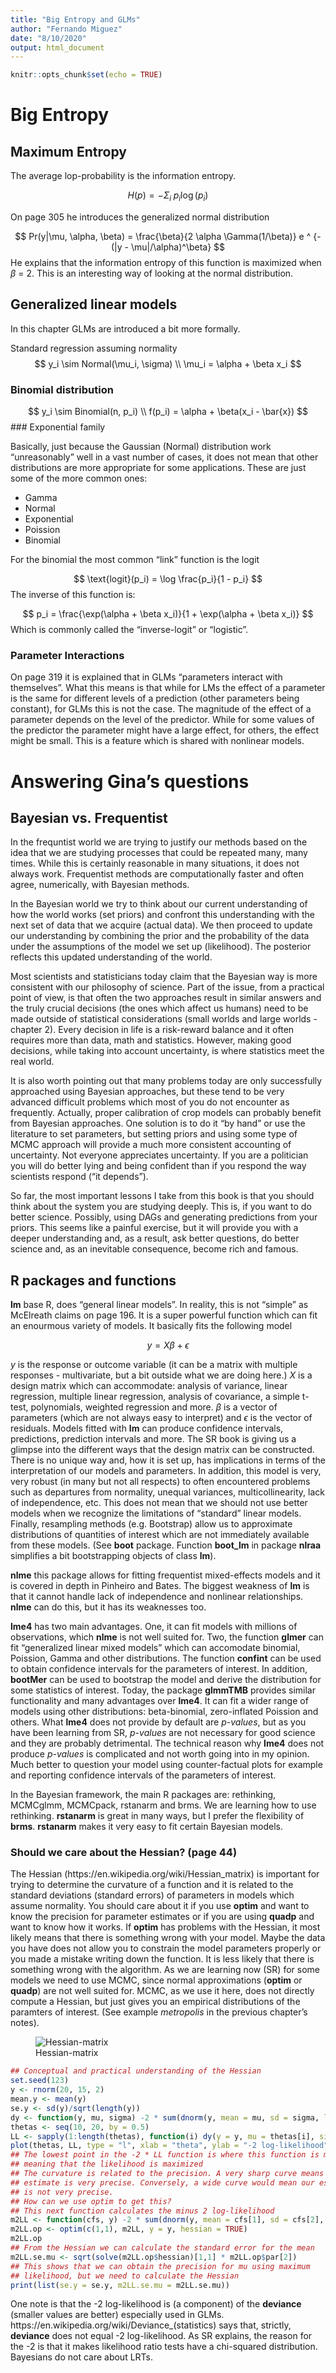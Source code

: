 ```yaml
---
title: "Big Entropy and GLMs"
author: "Fernando Miguez"
date: "8/10/2020"
output: html_document
---
```


```r
knitr::opts_chunk$set(echo = TRUE)
```

# Big Entropy

## Maximum Entropy

The average lop-probability is the information entropy.

$$
H(p) = -\Sigma_i \; p_i \log(p_i)
$$

On page 305 he introduces the generalized normal distribution

$$
Pr(y|\mu, \alpha, \beta) = \frac{\beta}{2 \alpha \Gamma(1/\beta)} e ^ {-(|y - \mu|/\alpha)^\beta}
$$
He explains that the information entropy of this function is maximized when $\beta$ = 2. This is an interesting way of looking at the normal distribution. 

## Generalized linear models

In this chapter GLMs are introduced a bit more formally.

Standard regression assuming normality
$$
y_i \sim Normal(\mu_i, \sigma) \\
\mu_i = \alpha + \beta x_i
$$

### Binomial distribution

$$
y_i \sim Binomial(n, p_i) \\
f(p_i) = \alpha + \beta(x_i - \bar{x})
$$
### Exponential family

Basically, just because the Gaussian (Normal) distribution work "unreasonably" well in a vast number of cases, it does not mean that other distributions are more appropriate for some applications. These are just some of the more common ones:

* Gamma
* Normal
* Exponential
* Poission
* Binomial

For the binomial the most common "link" function is the logit

$$
\text{logit}(p_i) = \log \frac{p_i}{1 - p_i}
$$
The inverse of this function is:

$$
p_i = \frac{\exp(\alpha + \beta x_i)}{1 + \exp(\alpha + \beta x_i)}
$$
Which is commonly called the "inverse-logit" or "logistic".

### Parameter Interactions

On page 319 it is explained that in GLMs "parameters interact with themselves". What this means is that while for LMs the effect of a parameter is the same for different levels of a prediction (other parameters being constant), for GLMs this is not the case. The magnitude of the effect of a parameter depends on the level of the predictor. While for some values of the predictor the parameter might have a large effect, for others, the effect might be small. This is a feature which is shared with nonlinear models.

# Answering Gina's questions

## Bayesian vs. Frequentist

In the frequntist world we are trying to justify our methods based on the idea that we are studying processes that could be repeated many, many times. While this is certainly reasonable in many situations, it does not always work. Frequentist methods are computationally faster and often agree, numerically, with Bayesian methods.

In the Bayesian world we try to think about our current understanding of how the world works (set priors) and confront this understanding with the next set of data that we acquire (actual data). We then proceed to update our understanding by combining the prior and the probability of the data under the assumptions of the model we set up (likelihood). The posterior reflects this updated understanding of the world. 

Most scientists and statisticians today claim that the Bayesian way is more consistent with our philosophy of science. Part of the issue, from a practical point of view, is that often the two approaches result in similar answers and the truly crucial decisions (the ones which affect us humans) need to be made outside of statistical considerations (small worlds and large worlds - chapter 2). Every decision in life is a risk-reward balance and it often requires more than data, math and statistics. However, making good decisions, while taking into account uncertainty, is where statistics meet the real world. 

It is also worth pointing out that many problems today are only successfully approached using Bayesian approaches, but these tend to be very advanced difficult problems which most of you do not encounter as frequently. Actually, proper calibration of crop models can probably benefit from Bayesian approaches. One solution is to do it "by hand" or use the literature to set parameters, but setting priors and using some type of MCMC approach will provide a much more consistent accounting of uncertainty. Not everyone appreciates uncertainty. If you are a politician you will do better lying and being confident than if you respond the way scientists respond ("it depends").

So far, the most important lessons I take from this book is that you should think about the system you are studying deeply. This is, if you want to do better science. Possibly, using DAGs and generating predictions from your priors. This seems like a painful exercise, but it will provide you with a deeper understanding and, as a result, ask better questions, do better science and, as an inevitable consequence, become rich and famous.

## R packages and functions

**lm** base R, does "general linear models". In reality, this is not "simple" as McElreath claims on page 196. It is a super powerful function which can fit an enourmous variety of models. It basically fits the following model

$$
y = X\beta + \epsilon
$$

$y$ is the response or outcome variable (it can be a matrix with multiple responses - multivariate, but a bit outside what we are doing here.) $X$ is a design matrix which can accommodate: analysis of variance, linear regression, multiple linear regression, analysis of covariance, a simple t-test, polynomials, weighted regression and more. $\beta$ is a vector of parameters (which are not always easy to interpret) and $\epsilon$ is the vector of residuals. Models fitted with **lm** can produce confidence intervals, predictions, prediction intervals and more. The SR book is giving us a glimpse into the different ways that the design matrix can be constructed. There is no unique way and, how it is set up, has implications in terms of the interpretation of our models and parameters. In addition, this model is very, very robust (in many but not all respects) to often encountered problems such as departures from normality, unequal variances, multicollinearity, lack of independence, etc. This does not mean that we should not use better models when we recognize the limitations of "standard" linear models. Finally, resampling methods (e.g. Bootstrap) allow us to approximate distributions of quantities of interest which are not immediately available from these models. (See **boot** package. Function **boot_lm** in package **nlraa** simplifies a bit bootstrapping objects of class **lm**). 

**nlme** this package allows for fitting frequentist mixed-effects models and it is covered in depth in Pinheiro and Bates. The biggest weakness of **lm** is that it cannot handle lack of independence and nonlinear relationships. **nlme** can do this, but it has its weaknesses too.

**lme4** has two main advantages. One, it can fit models with millions of observations, which **nlme** is not well suited for. Two, the function **glmer** can fit "generalized linear mixed models" which can accomodate binomial, Poission, Gamma and other distributions. The function **confint** can be used to obtain confidence intervals for the parameters of interest. In addition, **bootMer** can be used to bootstrap the model and derive the distribution for some statistics of interest. Today, the package **glmmTMB** provides similar functionality and many advantages over **lme4**. It can fit a wider range of models using other distributions: beta-binomial, zero-inflated Poission and others. What **lme4** does not provide by default are *p-values*, but as you have been learning from SR, *p-values* are not necessary for good science and they are probably detrimental. The technical reason why **lme4** does not produce *p-values* is complicated and not worth going into in my opinion. Much better to question your model using counter-factual plots for example and reporting confidence intervals of the parameters of interest.

In the Bayesian framework, the main R packages are: rethinking, MCMCglmm, MCMCpack, rstanarm and brms. We are learning how to use rethinking. **rstanarm** is great in many ways, but I prefer the flexibility of **brms**. **rstanarm** makes it very easy to fit certain Bayesian models. 

### Should we care about the Hessian? (page 44)

The Hessian (https://en.wikipedia.org/wiki/Hessian_matrix) is important for trying to determine the curvature of a function and it is related to the standard deviations (standard errors) of parameters in models which assume normality. You should care about it if you use **optim** and want to know the precision for parameter estimates or if you are using **quadp** and want to know how it works. If **optim** has problems with the Hessian, it most likely means that there is something wrong with your model. Maybe the data you have does not allow you to constrain the model parameters properly or you made a mistake writing down the function. It is less likely that there is something wrong with the algorithm. As we are learning now (SR) for some models we need to use MCMC, since normal approximations (**optim** or **quadp**) are not well suited for. MCMC, as we use it here, does not directly compute a Hessian, but just gives you an empirical distributions of the paramters of interest. (See example *metropolis* in the previous chapter's notes).

![Hessian-matrix](./figs/Hessian-matrix.png)

```r
## Conceptual and practical understanding of the Hessian
set.seed(123)
y <- rnorm(20, 15, 2)
mean.y <- mean(y)
se.y <- sd(y)/sqrt(length(y))
dy <- function(y, mu, sigma) -2 * sum(dnorm(y, mean = mu, sd = sigma, log = TRUE))
thetas <- seq(10, 20, by = 0.5)
LL <- sapply(1:length(thetas), function(i) dy(y = y, mu = thetas[i], sigma = sd(y)))
plot(thetas, LL, type = "l", xlab = "theta", ylab = "-2 log-likelihood")
## The lowest point in the -2 * LL function is where this function is minimized
## meaning that the likelihood is maximized
## The curvature is related to the precision. A very sharp curve means our 
## estimate is very precise. Conversely, a wide curve would mean our estimate
## is not very precise.
## How can we use optim to get this?
## This next function calculates the minus 2 log-likelihood
m2LL <- function(cfs, y) -2 * sum(dnorm(y, mean = cfs[1], sd = cfs[2], log = TRUE))
m2LL.op <- optim(c(1,1), m2LL, y = y, hessian = TRUE)
m2LL.op
## From the Hessian we can calculate the standard error for the mean
m2LL.se.mu <- sqrt(solve(m2LL.op$hessian)[1,1] * m2LL.op$par[2])
## This shows that we can obtain the precision for mu using maximum
## likelihood, but we need to calculate the Hessian
print(list(se.y = se.y, m2LL.se.mu = m2LL.se.mu))
```

One note is that the -2 log-likelihood is (a component) of the **deviance** (smaller values are better) especially used in GLMs. https://en.wikipedia.org/wiki/Deviance_(statistics) says that, strictly, **deviance** does not equal -2 log-likelihood. As SR explains, the reason for the -2 is that it makes likelihood ratio tests have a chi-squared distribution. Bayesians do not care about LRTs.
